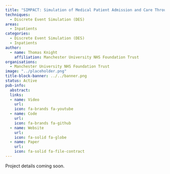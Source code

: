 ```yaml
---
title: "SIMPACT: Simulation of Medical Patient Admission and Care Throughput"
techniques:
  - Discrete Event Simulation (DES)
areas:
  - Inpatients
categories:
  - Discrete Event Simulation (DES)
  - Inpatients
author:
  - name: Thomas Knight
    affiliation: Manchester University NHS Foundation Trust
organisations:
  - Manchester University NHS Foundation Trust
image: "../placeholder.png"
title-block-banner: ../../banner.png
status: Active
pub-info:
  abstract:
  links:
  - name: Video
    url:
    icon: fa-brands fa-youtube
  - name: Code
    url:
    icon: fa-brands fa-github
  - name: Website
    url:
    icon: fa-solid fa-globe
  - name: Paper
    url:
    icon: fa-solid fa-file-contract
---
```


Project details coming soon.
